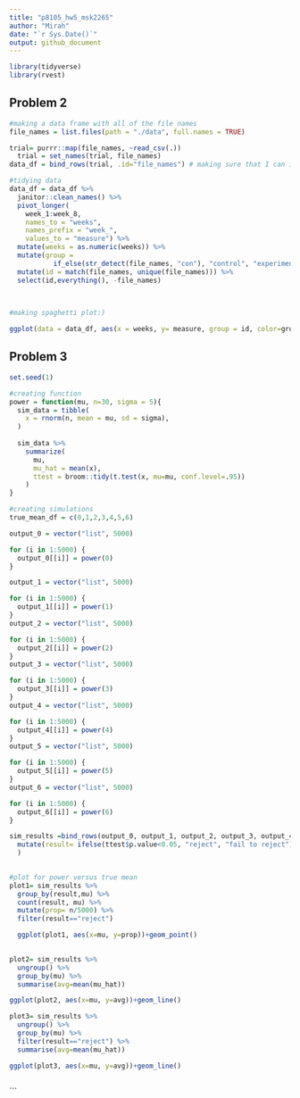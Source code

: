 ```yaml
---
title: "p8105_hw5_msk2265"
author: "Mirah"
date: "`r Sys.Date()`"
output: github_document
---
```


```r
library(tidyverse)
library(rvest)
```

## Problem 2
```r
#making a data frame with all of the file names
file_names = list.files(path = "./data", full.names = TRUE)
```


```r
trial= purrr::map(file_names, ~read_csv(.))
  trial = set_names(trial, file_names)
data_df = bind_rows(trial, .id="file_names") # making sure that I can identify the rows of data by adding an id
```


```r
#tidying data
data_df = data_df %>% 
  janitor::clean_names() %>% 
  pivot_longer(
    week_1:week_8,
    names_to = "weeks",
    names_prefix = "week_",
    values_to = "measure") %>% 
  mutate(weeks = as.numeric(weeks)) %>% 
  mutate(group = 
           if_else(str_detect(file_names, "con"), "control", "experimental")) %>% 
  mutate(id = match(file_names, unique(file_names))) %>% 
  select(id,everything(), -file_names)
  
           
```
```r
#making spaghetti plot:)

ggplot(data = data_df, aes(x = weeks, y= measure, group = id, color=group))+ geom_line()
```

## Problem 3

```r
set.seed(1)

#creating function
power = function(mu, n=30, sigma = 5){
  sim_data = tibble(
    x = rnorm(n, mean = mu, sd = sigma),
  )
  
  sim_data %>%  
    summarize(
      mu,
      mu_hat = mean(x),
      ttest = broom::tidy(t.test(x, mu=mu, conf.level=.95))
    )
}
```


```r
#creating simulations
true_mean_df = c(0,1,2,3,4,5,6)

output_0 = vector("list", 5000)

for (i in 1:5000) {
  output_0[[i]] = power(0)
}
```


```r
output_1 = vector("list", 5000)

for (i in 1:5000) {
  output_1[[i]] = power(1)
}
output_2 = vector("list", 5000)

for (i in 1:5000) {
  output_2[[i]] = power(2)
}
output_3 = vector("list", 5000)

for (i in 1:5000) {
  output_3[[i]] = power(3)
}
output_4 = vector("list", 5000)

for (i in 1:5000) {
  output_4[[i]] = power(4)
}
output_5 = vector("list", 5000)

for (i in 1:5000) {
  output_5[[i]] = power(5)
}
output_6 = vector("list", 5000)

for (i in 1:5000) {
  output_6[[i]] = power(6)
}
```


```r
sim_results =bind_rows(output_0, output_1, output_2, output_3, output_4, output_5, output_6) %>% 
  mutate(result= ifelse(ttest$p.value<0.05, "reject", "fail to reject")
  )
  
```

```r
#plot for power versus true mean
plot1= sim_results %>% 
  group_by(result,mu) %>% 
  count(result, mu) %>% 
  mutate(prop= n/5000) %>% 
  filter(result=="reject") 

  ggplot(plot1, aes(x=mu, y=prop))+geom_point()
  


```

```r
plot2= sim_results %>% 
  ungroup() %>% 
  group_by(mu) %>% 
  summarise(avg=mean(mu_hat)) 

ggplot(plot2, aes(x=mu, y=avg))+geom_line()

plot3= sim_results %>% 
  ungroup() %>% 
  group_by(mu) %>% 
  filter(result=="reject") %>% 
  summarise(avg=mean(mu_hat)) 

ggplot(plot3, aes(x=mu, y=avg))+geom_line()
  
```

```

